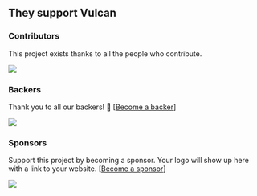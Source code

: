 ## They support Vulcan

### Contributors

This project exists thanks to all the people who contribute.

<a href="https://github.com/VulcanJS/vulcan-next/graphs/contributors">
  <img src="https://opencollective.com/vulcan/contributors.svg?width=890&button=false" />
</a>

### Backers

Thank you to all our backers! 🙏 [[Become a backer](https://opencollective.com/vulcan#contribute)]

<a href="https://opencollective.com/vulcan#contributors" target="_blank">
  <img src="https://opencollective.com/vulcan/backers.svg?width=890" />
</a>

### Sponsors

Support this project by becoming a sponsor. Your logo will show up here with a link to your website. [[Become a sponsor](https://opencollective.com/vulcan#contribute)]

<a href="https://opencollective.com/vulcan#contributors" target="_blank">
  <img src="https://opencollective.com/vulcan/sponsors.svg?width=890" />
</a>
